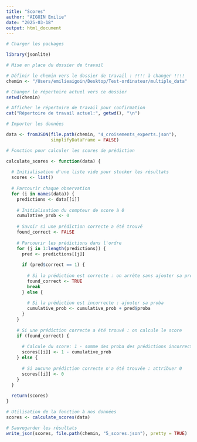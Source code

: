```yaml
---
title: "Scores"
author: "AIGOIN Emilie"
date: "2025-03-18"
output: html_document
---
```


```r

# Charger les packages

library(jsonlite)

```

```r

# Mise en place du dossier de travail

# Définir le chemin vers le dossier de travail : !!!! à changer !!!!
chemin <- "/Users/emilieaigoin/Desktop/Test-ordinateur/multiple_data"

# Changer le répertoire actuel vers ce dossier
setwd(chemin)

# Afficher le répertoire de travail pour confirmation
cat("Répertoire de travail actuel:", getwd(), "\n")

```

```r

# Importer les données 

data <- fromJSON(file.path(chemin, "4_croisements_experts.json"), 
                 simplifyDataFrame = FALSE)

```


```r

# Fonction pour calculer les scores de prédiction

calculate_scores <- function(data) {
  
  # Initialisation d'une liste vide pour stocker les résultats
  scores <- list()
  
  # Parcourir chaque observation
  for (i in names(data)) {
    predictions <- data[[i]]
    
    # Initialisation du compteur de score à 0
    cumulative_prob <- 0
    
    # Savoir si une prédiction correcte a été trouvé
    found_correct <- FALSE
    
    # Parcourir les prédictions dans l'ordre
    for (j in 1:length(predictions)) {
      pred <- predictions[[j]]
      
      if (pred$correct == 1) {
        
        # Si la prédiction est correcte : on arrête sans ajouter sa proba
        found_correct <- TRUE
        break
      } else {
        
        # Si la prédiction est incorrecte : ajouter sa proba
        cumulative_prob <- cumulative_prob + pred$proba
      }
    }
    
    # Si une prédiction correcte a été trouvé : on calcule le score
    if (found_correct) {
      
      # Calcule du score: 1 - somme des proba des prédictions incorrectes
      scores[[i]] <- 1 - cumulative_prob
    } else {
      
      # Si aucune prédiction correcte n'a été trouvée : attribuer 0
      scores[[i]] <- 0
    }
  }
  
  return(scores)
}

```

```r

# Utilisation de la fonction à nos données
scores <- calculate_scores(data)

# Sauvegarder les résultats
write_json(scores, file.path(chemin, "5_scores.json"), pretty = TRUE)

```

